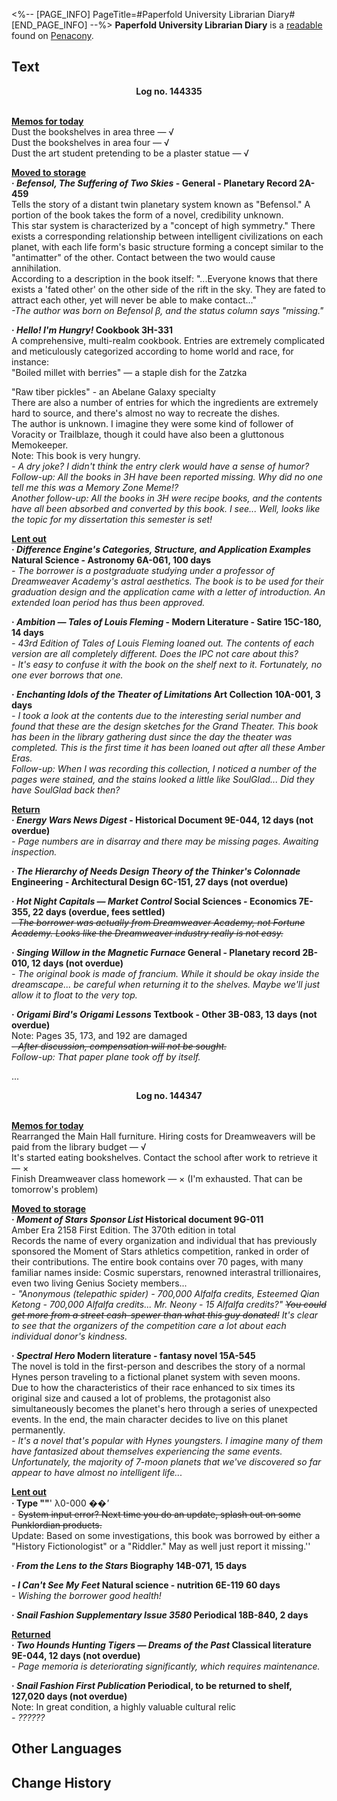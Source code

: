 <%-- [PAGE_INFO]
PageTitle=#Paperfold University Librarian Diary#
[END_PAGE_INFO] --%>
{{Readable Infobox
|id           = 404
|partIds      = 190699
|title        = 
|image        = Item Penacony Readable 1.png
|world        = Penacony
|parts        = 1
|author       = <!--to be added-->
|description  = The librarian's work diary. It records information regarding the circulation of books in great detail, as well as notable events that occurred during duty.
|part1        = Paperfold University Librarian Diary
|source1      = {{cx|Source missing}}
|characters   = Louis Fleming
|factions     = Garden of Recollection; Genius Society; History Fictionologists; Interastral Peace Corporation
}}
'''Paperfold University Librarian Diary''' is a [[readable]] found on [[Penacony]].
<!--
==Location==
{{Map Embed|<map name>|<marker id>}}
-->
==Text==
<div align="center">'''Log no. 144335'''</div><br />'''<u>Memos for today</u>'''<br />
Dust the bookshelves in area three &mdash; √<br />
Dust the bookshelves in area four &mdash; √<br />
Dust the art student pretending to be a plaster statue &mdash; √

'''<u>Moved to storage</u>'''<br />
'''· ''Befensol, The Suffering of Two Skies'' - General - Planetary Record 2A-459'''<br />
Tells the story of a distant twin planetary system known as "Befensol." A portion of the book takes the form of a novel, credibility unknown.<br />
This star system is characterized by a "concept of high symmetry." There exists a corresponding relationship between intelligent civilizations on each planet, with each life form's basic structure forming a concept similar to the "antimatter" of the other. Contact between the two would cause annihilation.<br />
According to a description in the book itself: "...Everyone knows that there exists a 'fated other' on the other side of the rift in the sky. They are fated to attract each other, yet will never be able to make contact..."<br />
''-The author was born on Befensol β, and the status column says "missing."''

'''· ''Hello! I'm Hungry!'' Cookbook 3H-331'''<br />
A comprehensive, multi-realm cookbook. Entries are extremely complicated and meticulously categorized according to home world and race, for instance:<br />
"Boiled millet with berries" &mdash; a staple dish for the Zatzka

"Raw tiber pickles" - an Abelane Galaxy specialty<br />
There are also a number of entries for which the ingredients are extremely hard to source, and there's almost no way to recreate the dishes.<br />
The author is unknown. I imagine they were some kind of follower of Voracity or Trailblaze, though it could have also been a gluttonous Memokeeper.<br />
Note: This book is very hungry.<br />
''- A dry joke? I didn't think the entry clerk would have a sense of humor?<br />
Follow-up: All the books in 3H have been reported missing. Why did no one tell me this was a Memory Zone Meme!?<br />
Another follow-up: All the books in 3H were recipe books, and the contents have all been absorbed and converted by this book. I see... Well, looks like the topic for my dissertation this semester is set!''

'''<u>Lent out</u>'''<br />
'''· ''Difference Engine's Categories, Structure, and Application Examples'' Natural Science - Astronomy 6A-061, 100 days'''<br />
''- The borrower is a postgraduate studying under a professor of Dreamweaver Academy's astral aesthetics. The book is to be used for their graduation design and the application came with a letter of introduction. An extended loan period has thus been approved.''

'''· ''Ambition &mdash; Tales of Louis Fleming'' - Modern Literature - Satire 15C-180, 14 days'''<br />
''- 43rd Edition of Tales of Louis Fleming loaned out. The contents of each version are all completely different. Does the IPC not care about this?<br />
- It's easy to confuse it with the book on the shelf next to it. Fortunately, no one ever borrows that one.''

'''· ''Enchanting Idols of the Theater of Limitations'' Art Collection 10A-001, 3 days'''<br />
''- I took a look at the contents due to the interesting serial number and found that these are the design sketches for the Grand Theater. This book has been in the library gathering dust since the day the theater was completed. This is the first time it has been loaned out after all these Amber Eras.<br />
Follow-up: When I was recording this collection, I noticed a number of the pages were stained, and the stains looked a little like SoulGlad... Did they have SoulGlad back then?''

'''<u>Return</u>'''<br />
'''· ''Energy Wars News Digest'' - Historical Document 9E-044, 12 days (not overdue)'''<br />
''- Page numbers are in disarray and there may be missing pages. Awaiting inspection.''

'''· ''The Hierarchy of Needs Design Theory of the Thinker's Colonnade'' Engineering - Architectural Design 6C-151, 27 days (not overdue)'''

'''· ''Hot Night Capitals &mdash; Market Control'' Social Sciences - Economics 7E-355, 22 days (overdue, fees settled)'''<br />
''<s>- The borrower was actually from Dreamweaver Academy, not Fortune Academy. Looks like the Dreamweaver industry really is not easy.</s>''

'''· ''Singing Willow in the Magnetic Furnace'' General - Planetary record 2B-010, 12 days (not overdue)'''<br />
''- The original book is made of francium. While it should be okay inside the dreamscape... be careful when returning it to the shelves. Maybe we'll just allow it to float to the very top.''

'''· ''Origami Bird's Origami Lessons'' Textbook - Other 3B-083, 13 days (not overdue)'''<br />
Note: Pages 35, 173, and 192 are damaged<br />
''<s>- After discussion, compensation will not be sought.</s><br />Follow-up: That paper plane took off by itself.''

...

<div align="center">'''Log no. 144347'''</div><br />'''<u>Memos for today</u>'''<br />
Rearranged the Main Hall furniture. Hiring costs for Dreamweavers will be paid from the library budget &mdash; √<br />
It's started eating bookshelves. Contact the school after work to retrieve it &mdash; &times;<br />
Finish Dreamweaver class homework &mdash; &times; (I'm exhausted. That can be tomorrow's problem)

'''<u>Moved to storage</u>'''<br />
'''· ''Moment of Stars Sponsor List'' Historical document 9G-011'''<br />
Amber Era 2158 First Edition. The 370th edition in total<br />
Records the name of every organization and individual that has previously sponsored the Moment of Stars athletics competition, ranked in order of their contributions. The entire book contains over 70 pages, with many familiar names inside: Cosmic superstars, renowned interastral trillionaires, even two living Genius Society members...<br />
''- "Anonymous (telepathic spider) - 700,000 Alfalfa credits, Esteemed Qian Ketong - 700,000 Alfalfa credits... Mr. Neony - 15 Alfalfa credits?" <s>You could get more from a street cash-spewer than what this guy donated!</s> It's clear to see that the organizers of the competition care a lot about each individual donor's kindness.''

'''· ''Spectral Hero'' Modern literature - fantasy novel 15A-545'''<br />
The novel is told in the first-person and describes the story of a normal Hynes person traveling to a fictional planet system with seven moons.<br />
Due to how the characteristics of their race enhanced to six times its original size and caused a lot of problems, the protagonist also simultaneously becomes the planet's hero through a series of unexpected events. In the end, the main character decides to live on this planet permanently.<br />
''- It's a novel that's popular with Hynes youngsters. I imagine many of them have fantasized about themselves experiencing the same events. Unfortunately, the majority of 7-moon planets that we've discovered so far appear to have almost no intelligent life...''

'''<u>Lent out</u>'''<br />
'''· Type ""'''' λ0-000 ��'''<br />
''- <s>System input error? Next time you do an update, splash out on some Punklordian products.</s><br />Update: Based on some investigations, this book was borrowed by either a "History Fictionologist" or a "Riddler." May as well just report it missing.''

'''· ''From the Lens to the Stars'' Biography 14B-071, 15 days'''

'''- ''I Can't See My Feet'' Natural science - nutrition 6E-119 60 days'''<br />
''- Wishing the borrower good health!''

'''· ''Snail Fashion Supplementary Issue 3580'' Periodical 18B-840, 2 days'''

'''<u>Returned</u>'''<br />
'''· ''Two Hounds Hunting Tigers &mdash; Dreams of the Past'' Classical literature 9E-044, 12 days (not overdue)'''<br />
''- Page memoria is deteriorating significantly, which requires maintenance.''

'''· ''Snail Fashion First Publication'' Periodical, to be returned to shelf, 127,020 days (not overdue)'''<br />
Note: In great condition, a highly valuable cultural relic<br />
''- ??????''



<!--
==Trivia==
* 
-->
==Other Languages==
{{Other Languages
|en   = Paperfold University Librarian Diary
|zhs  = 折纸大学图书馆管理员日志
|zht  = 摺紙大學圖書館管理員日誌
|ja   = 折り紙大学図書館司書日誌
|ko   = 종이접기 아카데미 도서관 관리자 일지
|es   = Diario de la biblioteca de la Academia de Origami
|fr   = Journal du bibliothécaire de l'Université Origami
|ru   = Журнал библиотекаря Академии оригами
|th   = บันทึกบรรณารักษ์ - มหาวิทยาลัย Paperfold
|vi   = Nhật Ký Của Thủ Thư Học Viện Gấp Giấy
|de   = Tagebuch der Bibliothekarin der Origami-Akademie
|id   = Catatan Pengurus Perpustakaan Paperfold University
|pt   = Diário da Bibliotecária da Academia Dobradura
}}

==Change History==
{{Change History|2.6}}